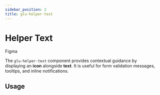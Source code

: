 ```yaml
---
sidebar_position: 2
title: glu-helper-text
---
```


# Helper Text


<p style={{ display: 'flex', gap: '1rem', alignItems: 'center' }}>
  <glu-button target="_blank" rel="noopener noreferrer" href="https://www.figma.com/design/jSs4mJxj7dJbXsCE1IHtqt/GelatoUI-Design-System-(V-0.1.0)?node-id=258-3312&t=G3knoTAyO51IvQay-0">Figma</glu-button>
</p>

The `glu-helper-text` component provides contextual guidance by displaying an **icon** alongside **text**. It is useful for form validation messages, tooltips, and inline notifications.

## Usage

<HelperTextBasicUsage />

<HelperTextReadme />
